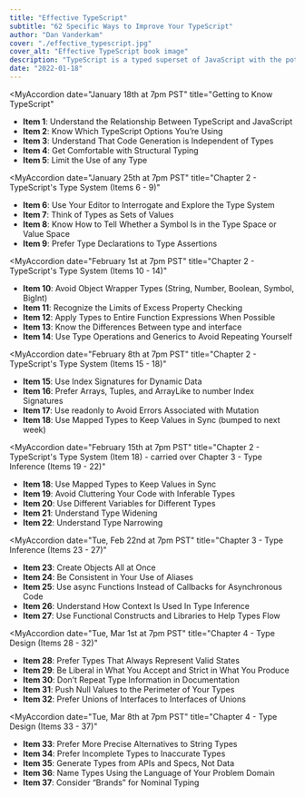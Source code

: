 ```yaml
---
title: "Effective TypeScript"
subtitle: "62 Specific Ways to Improve Your TypeScript"
author: "Dan Vanderkam"
cover: "./effective_typescript.jpg"
cover_alt: "Effective TypeScript book image"
description: "TypeScript is a typed superset of JavaScript with the potential to solve many of the headaches for which JavaScript is famous. But TypeScript has a learning curve of its own, and understanding how to use it effectively can take time. This book guides you through 62 specific ways to improve your use of TypeScript."
date: "2022-01-18"
---
```


<MyAccordion 
  date="January 18th at 7pm PST"
  title="Getting to Know TypeScript"
>

- **Item 1**: Understand the Relationship Between TypeScript and JavaScript
- **Item 2**: Know Which TypeScript Options You’re Using
- **Item 3**: Understand That Code Generation is Independent of Types
- **Item 4**: Get Comfortable with Structural Typing
- **Item 5**: Limit the Use of any Type

</MyAccordion>

<MyAccordion 
  date="January 25th at 7pm PST"
  title="Chapter 2 - TypeScript's Type System (Items 6 - 9)"
>

- **Item 6**: Use Your Editor to Interrogate and Explore the Type System
- **Item 7**: Think of Types as Sets of Values
- **Item 8**: Know How to Tell Whether a Symbol Is in the Type Space or Value Space
- **Item 9**: Prefer Type Declarations to Type Assertions

</MyAccordion>

<MyAccordion 
  date="February 1st at 7pm PST"
  title="Chapter 2 - TypeScript's Type System (Items 10 - 14)"
>

- **Item 10**: Avoid Object Wrapper Types (String, Number, Boolean, Symbol, BigInt)
- **Item 11**: Recognize the Limits of Excess Property Checking
- **Item 12**: Apply Types to Entire Function Expressions When Possible
- **Item 13**: Know the Differences Between type and interface
- **Item 14**: Use Type Operations and Generics to Avoid Repeating Yourself

</MyAccordion>

<MyAccordion 
  date="February 8th at 7pm PST"
  title="Chapter 2 - TypeScript's Type System (Items 15 - 18)"
>

- **Item 15**: Use Index Signatures for Dynamic Data
- **Item 16**: Prefer Arrays, Tuples, and ArrayLike to number Index Signatures
- **Item 17**: Use readonly to Avoid Errors Associated with Mutation
- **Item 18**: Use Mapped Types to Keep Values in Sync (bumped to next week)

</MyAccordion>

<MyAccordion 
  date="February 15th at 7pm PST"
  title="Chapter 2 - TypeScript's Type System (Item 18) - carried over Chapter 3 - Type Inference (Items 19 - 22)"
>

- **Item 18**: Use Mapped Types to Keep Values in Sync
- **Item 19**: Avoid Cluttering Your Code with Inferable Types
- **Item 20**: Use Different Variables for Different Types
- **Item 21**: Understand Type Widening
- **Item 22**: Understand Type Narrowing

</MyAccordion>

<MyAccordion 
  date="Tue, Feb 22nd at 7pm PST"
  title="Chapter 3 - Type Inference (Items 23 - 27)"
>

- **Item 23**: Create Objects All at Once
- **Item 24**: Be Consistent in Your Use of Aliases
- **Item 25**: Use async Functions Instead of Callbacks for Asynchronous Code
- **Item 26**: Understand How Context Is Used In Type Inference
- **Item 27**: Use Functional Constructs and Libraries to Help Types Flow

</MyAccordion>

<MyAccordion 
  date="Tue, Mar 1st at 7pm PST"
  title="Chapter 4 - Type Design (Items 28 - 32)"
>

- **Item 28**: Prefer Types That Always Represent Valid States
- **Item 29**: Be Liberal in What You Accept and Strict in What You Produce
- **Item 30**: Don’t Repeat Type Information in Documentation
- **Item 31**: Push Null Values to the Perimeter of Your Types
- **Item 32**: Prefer Unions of Interfaces to Interfaces of Unions

</MyAccordion>

<MyAccordion 
  date="Tue, Mar 8th at 7pm PST"
  title="Chapter 4 - Type Design (Items 33 - 37)"
>

- **Item 33**: Prefer More Precise Alternatives to String Types
- **Item 34**: Prefer Incomplete Types to Inaccurate Types
- **Item 35**: Generate Types from APIs and Specs, Not Data
- **Item 36**: Name Types Using the Language of Your Problem Domain
- **Item 37**: Consider “Brands” for Nominal Typing

</MyAccordion>
